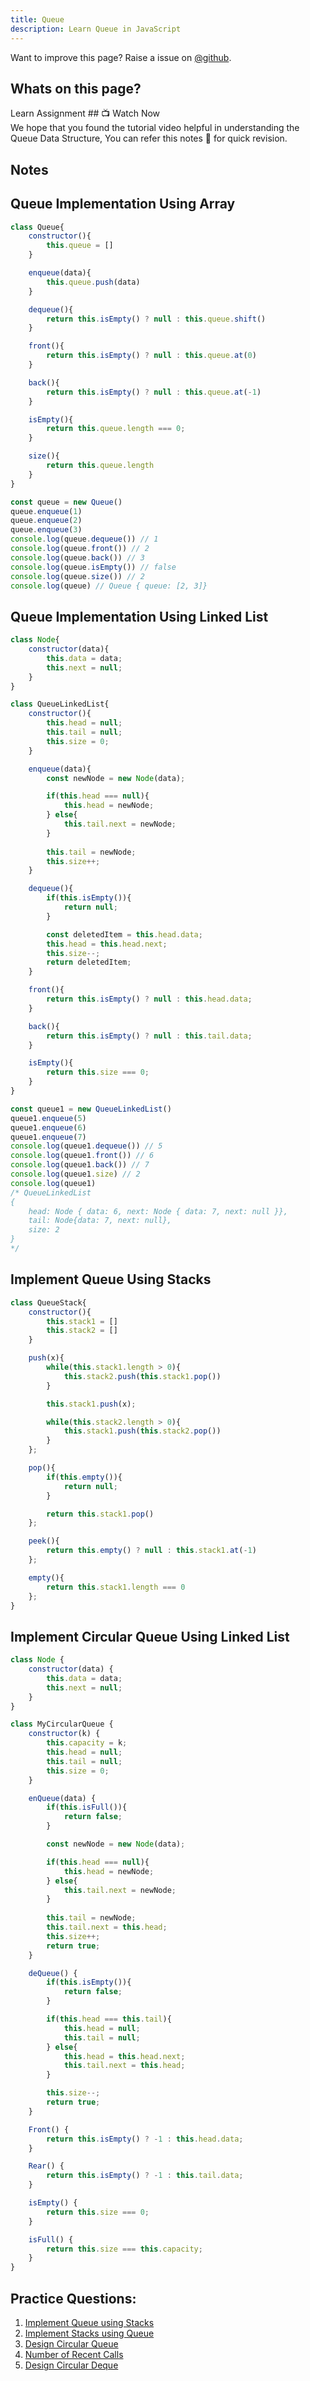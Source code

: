 ```yaml
---
title: Queue
description: Learn Queue in JavaScript
---
```


<Callout>

Want to improve this page? Raise a issue on [@github](https://github.com/FrontendFreaks/Official-Website).
</Callout>

## Whats on this page?


<Tabs defaultValue="learn">

<TabsList>
  <TabsTrigger value="learn">Learn</TabsTrigger>
  <TabsTrigger value="assignment">Assignment</TabsTrigger>
</TabsList>

<TabsContent value="learn">
     ## 📺 Watch Now


<div className="w-full h-full">
  <VideoPlayer src="https://youtu.be/Pq_D3wiN4k8"/>

  <Callout type="info">
    We hope that you found the tutorial video helpful in understanding the Queue Data Structure, You can refer this notes 📝 for quick revision.
  </Callout>

  ## Notes


## Queue Implementation Using Array

```javascript
class Queue{
    constructor(){
        this.queue = []
    }

    enqueue(data){
        this.queue.push(data)
    }

    dequeue(){
        return this.isEmpty() ? null : this.queue.shift()
    }

    front(){
        return this.isEmpty() ? null : this.queue.at(0)
    }

    back(){
        return this.isEmpty() ? null : this.queue.at(-1)
    }

    isEmpty(){
        return this.queue.length === 0;
    }

    size(){
        return this.queue.length
    }
}

const queue = new Queue()
queue.enqueue(1)
queue.enqueue(2)
queue.enqueue(3)
console.log(queue.dequeue()) // 1
console.log(queue.front()) // 2
console.log(queue.back()) // 3
console.log(queue.isEmpty()) // false
console.log(queue.size()) // 2
console.log(queue) // Queue { queue: [2, 3]}
```


## Queue Implementation Using Linked List

```javascript
class Node{
    constructor(data){
        this.data = data;
        this.next = null;
    }
}

class QueueLinkedList{
    constructor(){
        this.head = null;
        this.tail = null;
        this.size = 0;
    }

    enqueue(data){
        const newNode = new Node(data);

        if(this.head === null){
            this.head = newNode;
        } else{
            this.tail.next = newNode;
        }
        
        this.tail = newNode;
        this.size++;
    }

    dequeue(){
        if(this.isEmpty()){
            return null;
        }

        const deletedItem = this.head.data;
        this.head = this.head.next;
        this.size--;
        return deletedItem;
    }

    front(){
        return this.isEmpty() ? null : this.head.data;
    }

    back(){
        return this.isEmpty() ? null : this.tail.data;
    }

    isEmpty(){
        return this.size === 0;
    }
}

const queue1 = new QueueLinkedList()
queue1.enqueue(5)
queue1.enqueue(6)
queue1.enqueue(7)
console.log(queue1.dequeue()) // 5
console.log(queue1.front()) // 6
console.log(queue1.back()) // 7
console.log(queue1.size) // 2
console.log(queue1) 
/* QueueLinkedList 
{ 
    head: Node { data: 6, next: Node { data: 7, next: null }}, 
    tail: Node{data: 7, next: null}, 
    size: 2
}
*/
```

## Implement Queue Using Stacks

```javascript
class QueueStack{
    constructor(){
        this.stack1 = []
        this.stack2 = []
    }

    push(x){
        while(this.stack1.length > 0){
            this.stack2.push(this.stack1.pop())
        }

        this.stack1.push(x);

        while(this.stack2.length > 0){
            this.stack1.push(this.stack2.pop())
        }
    };

    pop(){
        if(this.empty()){
            return null;
        }

        return this.stack1.pop()
    };

    peek(){
        return this.empty() ? null : this.stack1.at(-1)
    };

    empty(){
        return this.stack1.length === 0
    };
}
```

## Implement Circular Queue Using Linked List

```javascript
class Node {
    constructor(data) {
        this.data = data;
        this.next = null;
    }
}

class MyCircularQueue {
    constructor(k) {
        this.capacity = k;
        this.head = null;
        this.tail = null;
        this.size = 0;
    }

    enQueue(data) {
        if(this.isFull()){
            return false;
        }

        const newNode = new Node(data);

        if(this.head === null){
            this.head = newNode;
        } else{
            this.tail.next = newNode;
        }
        
        this.tail = newNode;
        this.tail.next = this.head;
        this.size++;
        return true;
    }

    deQueue() {
        if(this.isEmpty()){
            return false;
        }

        if(this.head === this.tail){
            this.head = null;
            this.tail = null;
        } else{
            this.head = this.head.next;
            this.tail.next = this.head;
        }

        this.size--;
        return true;
    }

    Front() {
        return this.isEmpty() ? -1 : this.head.data;
    }

    Rear() {
        return this.isEmpty() ? -1 : this.tail.data;
    }

    isEmpty() {
        return this.size === 0;
    }

    isFull() {
        return this.size === this.capacity;
    }
}
```

</div>

</TabsContent>

<TabsContent value="assignment">


## Practice Questions:

1. [Implement Queue using Stacks](https://leetcode.com/problems/implement-queue-using-stacks/)
2. [Implement Stacks using Queue](https://leetcode.com/problems/implement-stack-using-queues/)
3. [Design Circular Queue](https://leetcode.com/problems/design-circular-queue/)
4. [Number of Recent Calls](https://leetcode.com/problems/number-of-recent-calls/)
5. [Design Circular Deque](https://leetcode.com/problems/design-circular-deque/)


</TabsContent>

</Tabs>
